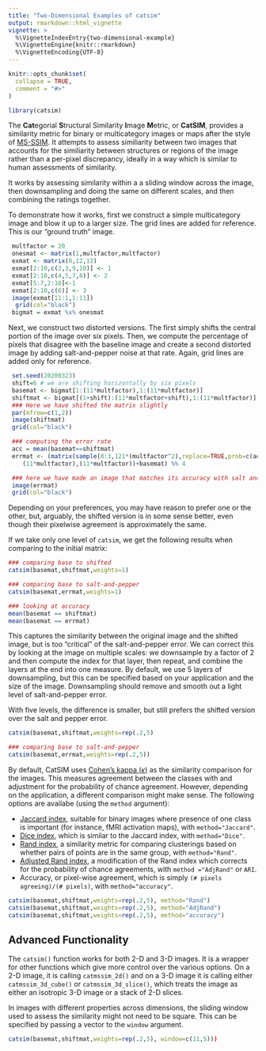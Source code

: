 ```yaml
---
title: "Two-Dimensional Examples of catsim"
output: rmarkdown::html_vignette
vignette: >
  %\VignetteIndexEntry{two-dimensional-example}
  %\VignetteEngine{knitr::rmarkdown}
  %\VignetteEncoding{UTF-8}
---
```


```r
knitr::opts_chunk$set(
  collapse = TRUE,
  comment = "#>"
)
```

```r
library(catsim)
```

The **Cat**egorial **S**tructural Similarity **I**mage **M**etric, or **CatSIM**, 
provides a similarity metric for binary or multicategory images or maps after the 
style of [MS-SSIM](https://en.wikipedia.org/wiki/Structural_similarity). It attempts
to assess similiarity between two images that accounts for the similiarity between
structures or regions of the image rather than a per-pixel discrepancy, ideally in
a way which is similar to human assessments of similarity.

It works by assessing similarity within a a sliding window across the image,
then downsampling and doing the same on different scales, and then combining
the ratings together.

To demonstrate how it works, first we construct a simple multicategory image and 
blow it up to a larger size. The grid lines are added for reference. This is our
"ground truth" image.
```r

 multfactor = 20
 onesmat <- matrix(1,multfactor,multfactor)
 exmat <- matrix(0,12,12)
 exmat[2:10,c(2,3,9,10)] <- 1
 exmat[2:10,c(4,5,7,8)] <- 2
 exmat[5:7,2:10]<-1
 exmat[2:10,c(6)] <- 3
 image(exmat[11:1,1:11])
  grid(col="black")
 bigmat = exmat %x% onesmat

```
Next, we construct two distorted versions. The first simply shifts the central
portion of the image over six pixels. Then, we compute the percentage of pixels that 
disagree with the baseline image and create a second distorted image by adding 
salt-and-pepper noise at that rate. Again, grid lines are added only for reference.

```r
 set.seed(20200323)
 shift=6 # we are shifting horizontally by six pixels
 basemat <- bigmat[1:(11*multfactor),1:(11*multfactor)]
 shiftmat <- bigmat[(1+shift):(11*multfactor+shift),1:(11*multfactor)]
 ### Here we have shifted the matrix slightly
 par(mfrow=c(1,2))
 image(shiftmat)
 grid(col="black")

 ### computing the error rate
 acc = mean(basemat==shiftmat)
 errmat <- (matrix(sample(0:3,121*(multfactor^2),replace=TRUE,prob=c(acc,rep((1-acc)/3,3))),
    (11*multfactor),(11*multfactor))+basemat) %% 4

 ### here we have made an image that matches its accuracy with salt and pepper noise
 image(errmat)
 grid(col="black")

```
Depending on your preferences, you may have reason to prefer one or the other,
but, arguably, the shifted version is in some sense better, even though their
pixelwise agreement is approximately the same.

If we take only one level of `catsim`, we get the following results when
comparing to the initial matrix:

```r
### comparing base to shifted
catsim(basemat,shiftmat,weights=1)

### comparing base to salt-and-pepper
catsim(basemat,errmat,weights=1)

### looking at accuracy
mean(basemat == shiftmat)
mean(basemat == errmat)

```

This captures the similarity between the original image and the shifted image, but
is too "critical" of the salt-and-pepper error. We can correct this by looking 
at the image on multiple scales: we downsample by a factor of 2 and then compute
the index for that layer, then repeat, and combine the layers at the end into
one measure. By default, we use 5 layers of downsampling, but this can be specified
based on your application and the size of the image. Downsampling should remove 
and smooth out a light level of salt-and-pepper error.

With five levels, the difference is smaller, but still prefers the shifted version
over the salt and pepper error.

```r
catsim(basemat,shiftmat,weights=rep(.2,5)

### comparing base to salt-and-pepper
catsim(basemat,errmat,weights=rep(.2,5))

```

By default, CatSIM uses [Cohen's kappa ($\kappa$)](https://en.wikipedia.org/wiki/Cohen's_kappa)
as the similarity comparison for the images. This measures agreement between the classes with
and adjustment for the probability of chance agreement. However, depending on the application,
a different comparison might make sense. The following options are availabe (using 
the `method` argument):

* [Jaccard index](https://en.wikipedia.org/wiki/Jaccard_index), suitable for binary images where presence of 
one class is important (for instance, fMRI activation maps), with `method="Jaccard"`.
* [Dice index](), which is similar to the Jaccard index, with `method="Dice"`.
* [Rand index](https://en.wikipedia.org/wiki/Rand_index), a similarity metric for comparing clusterings based
on whether pairs of points are in the same group, with `method="Rand"`.
* [Adjusted Rand index](https://en.wikipedia.org/wiki/Rand_index#Adjusted_Rand_index), 
a modification of the Rand index which corrects for the probability of chance agreements, with 
`method ="AdjRand"` or `ARI`.
* Accuracy, or pixel-wise agreement, which is simply `(# pixels agreeing)/(# pixels)`, with `method="accuracy"`. 


```r
catsim(basemat,shiftmat,weights=rep(.2,5), method="Rand")
catsim(basemat,shiftmat,weights=rep(.2,5), method="AdjRand")
catsim(basemat,shiftmat,weights=rep(.2,5), method="accuracy")
```

## Advanced Functionality
The `catsim()` function works for both 2-D and 3-D images. It is a wrapper
for other functions which give more control over the various options.
On a 2-D image, it is calling `catmssim_2d()` and on a 3-D image it is 
calling either `catmssim_3d_cube()` or `catmssim_3d_slice()`, which 
treats the image as either an isotropic 3-D image or a stack of 2-D slices.

In images with different properties across dimensions, the sliding window
used to assess the similarity might not need to be square.
This can be specified by passing a vector to the `window` argument.

```r
catsim(basemat,shiftmat,weights=rep(.2,5), window=c(11,5)))
```
